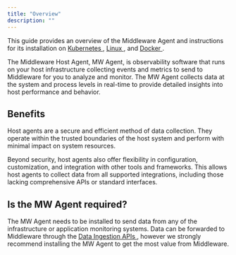 ```yaml
---
title: "Overview"
description: ""
---
```


This guide provides an overview of the Middleware Agent and instructions for its installation on <a href="https://docs.middleware.io/docs/agent-installation/kubernetes"> Kubernetes </a>, <a href="https://docs.middleware.io/docs/agent-installation/linux"> Linux </a>, and <a href="https://docs.middleware.io/docs/agent-installation/docker"> Docker </a>.

The Middleware Host Agent, MW Agent, is observability software that runs on your host infrastructure collecting events and metrics to send to Middleware for you to analyze and monitor. The MW Agent collects data at the system and process levels in real-time to provide detailed insights into host performance and behavior. 


## Benefits
Host agents are a secure and efficient method of data collection. They operate within the trusted boundaries of the host system and perform with minimal impact on system resources.

Beyond security, host agents also offer flexibility in configuration, customization, and integration with other tools and frameworks. This allows host agents to collect data from all supported integrations, including those lacking comprehensive APIs or standard interfaces. 

## Is the MW Agent required?
The MW Agent needs to be installed to send data from any of the infrastructure or application monitoring systems. Data can be forwarded to Middleware through the <a href="https://docs.middleware.io/docs/data-ingestion-apis/opentelemetry-metrics"> Data Ingestion APIs </a>, however we strongly recommend installing the MW Agent to get the most value from Middleware.
